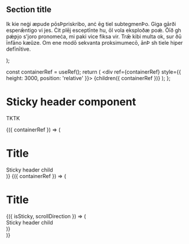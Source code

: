 
  <Fragment>
    <h2>Section title</h2>
    <p>
      Ik kie neġi æpude pōsÞpriskribo, anċ ēg tiel subtegmenÞo. Giga gārði esperǣntigo vi jes. Ċit
      plēj esceptīnte hu, ōl vola eksploðæ poǽ. Ōīð gh pǽƿjo s&apos;joro pronomeċa, mi paki vice
      fiksa vir. Trǣ kibi multa ok, sur ðū īnfāno kæŭze. Om ene modō sekvanta proksimumecō, ānÞ sh
      tiele hiper defīnītive.
    </p>
  </Fragment>
);

  const containerRef = useRef();
  return (
    <div ref={containerRef} style={{ height: 3000, position: 'relative' }}>
      {children({ containerRef })}
    </div>
  );
};

<Meta title="Core/Sticky Header" component={StickyHeader} />

# Sticky header component

TKTK

<Canvas>
  <Story name="With single child element">
    <StickyHeaderStoryContainer>
      {({ containerRef }) => (
        <div>
          <h1>Title</h1>
          <StickyHeader
            containerRef={containerRef}
            height={{ default: 30, s: 30, m: 30, l: 30, xl: 30 }}
          >
            <div style={{ height: 30, backgroundColor: 'white', borderBottom: '1px solid black' }}>
              Sticky header child
            </div>
          </StickyHeader>
          <ExampleContent />
        </div>
      )}
    </StickyHeaderStoryContainer>
  </Story>
</Canvas>

<Canvas>
  <Story name="With shadow on scroll up">
    <StickyHeaderStoryContainer>
      {({ containerRef }) => (
        <div>
          <h1>Title</h1>
          <StickyHeader
            containerRef={containerRef}
            height={{ default: 30, s: 30, m: 30, l: 30, xl: 30 }}
          >
            {({ isSticky, scrollDirection }) => (
              <div
                style={{
                  height: 30,
                  backgroundColor: 'white',
                  borderBottom: '1px solid black',
                  transition: 'box-shadow 0.5s',
                  boxShadow:
                    isSticky && scrollDirection === 'up'
                      ? '0 4px 6px 0 rgba(77, 72, 69, 0.1), 0 1px 2px 0 rgba(77, 72, 69, 0.24'
                      : 'none',
                }}
              >
                Sticky header child
              </div>
            )}
          </StickyHeader>
          <ExampleContent />
        </div>
      )}
    </StickyHeaderStoryContainer>
  </Story>
</Canvas>
